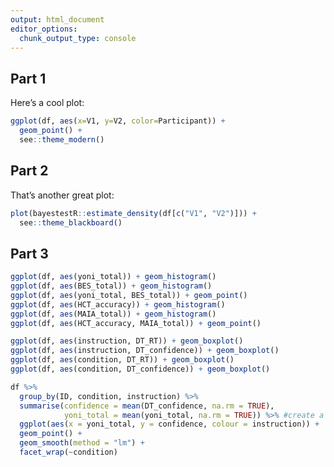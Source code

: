 ```yaml
---
output: html_document
editor_options: 
  chunk_output_type: console
---
```


## Part 1

Here's a cool plot:

```r
ggplot(df, aes(x=V1, y=V2, color=Participant)) + 
  geom_point() +
  see::theme_modern()
```



## Part 2

That's another great plot:


```r
plot(bayestestR::estimate_density(df[c("V1", "V2")])) +
  see::theme_blackboard()
```

## Part 3

```r
ggplot(df, aes(yoni_total)) + geom_histogram()
ggplot(df, aes(BES_total)) + geom_histogram()
ggplot(df, aes(yoni_total, BES_total)) + geom_point()
ggplot(df, aes(HCT_accuracy)) + geom_histogram()
ggplot(df, aes(MAIA_total)) + geom_histogram()
ggplot(df, aes(HCT_accuracy, MAIA_total)) + geom_point()
```

```r
ggplot(df, aes(instruction, DT_RT)) + geom_boxplot()
ggplot(df, aes(instruction, DT_confidence)) + geom_boxplot()
ggplot(df, aes(condition, DT_RT)) + geom_boxplot()
ggplot(df, aes(condition, DT_confidence)) + geom_boxplot()
```

```r
df %>% 
  group_by(ID, condition, instruction) %>% 
  summarise(confidence = mean(DT_confidence, na.rm = TRUE),
            yoni_total = mean(yoni_total, na.rm = TRUE)) %>% #create a new df for plot
  ggplot(aes(x = yoni_total, y = confidence, colour = instruction)) +
  geom_point() +
  geom_smooth(method = "lm") + 
  facet_wrap(~condition)
```

